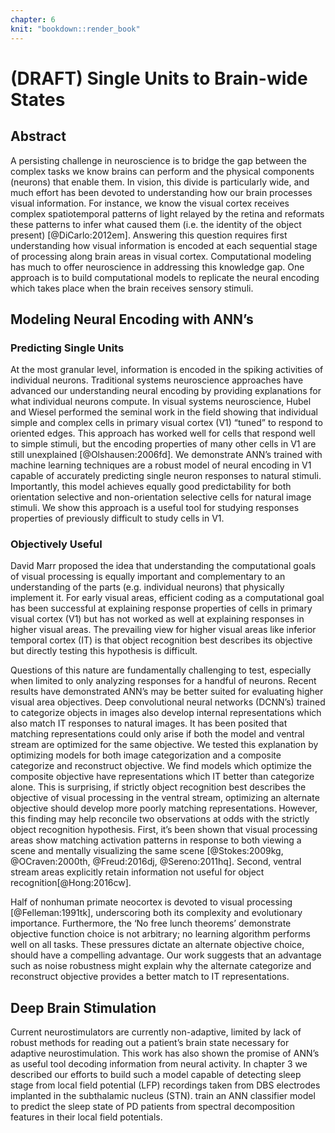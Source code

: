 ```yaml
---
chapter: 6
knit: "bookdown::render_book"
---
```


# (DRAFT) Single Units to Brain-wide States {#ch5:discussion}


## Abstract {-}

A persisting challenge in neuroscience is to bridge the gap between the complex tasks we know brains can perform and the physical components (neurons) that enable them. In vision, this divide is particularly wide, and much effort has been devoted to understanding how our brain processes visual information. For instance, we know the visual cortex receives complex spatiotemporal patterns of light relayed by the retina and reformats these patterns to infer what caused them (i.e. the identity of the object present) [@DiCarlo:2012em]. Answering this question requires first understanding how visual information is encoded at each sequential stage of processing along brain areas in visual cortex. Computational modeling has much to offer neuroscience in addressing this knowledge gap. One approach is to build computational models to replicate the neural encoding which takes place when the brain receives sensory stimuli.

## Modeling Neural Encoding with ANN's

### Predicting Single Units

At the most granular level, information is encoded in the spiking activities of individual neurons. Traditional systems neuroscience approaches have advanced our understanding neural encoding by providing explanations for what individual neurons compute. In visual systems neuroscience, Hubel and Wiesel performed the seminal work in the field showing that individual simple and complex cells in primary visual cortex (V1) “tuned” to respond to oriented edges. This approach has worked well for cells that respond well to simple stimuli, but the encoding properties of many other cells in V1 are still unexplained [@Olshausen:2006fd].
We demonstrate ANN’s trained with machine learning techniques are a robust model of neural encoding in V1 capable of accurately predicting single neuron responses to natural stimuli. Importantly, this model achieves equally good predictability for both orientation selective and non-orientation selective cells for natural image stimuli. We show this approach is a useful tool for studying responses properties of previously difficult to study cells in V1.

### Objectively Useful

David Marr proposed the idea that understanding the computational goals of visual processing is equally important and complementary to an understanding of the parts (e.g. individual neurons) that physically implement it. For early visual areas, efficient coding as a computational goal has been successful at explaining response properties of cells in primary visual cortex (V1) but has not worked as well at explaining responses in higher visual areas. The prevailing view for higher visual areas like inferior temporal cortex (IT) is that object recognition best describes its objective but directly testing this hypothesis is difficult.

Questions of this nature are fundamentally challenging to test, especially when limited to only analyzing responses for a handful of neurons. Recent results have demonstrated ANN’s may be better suited for evaluating higher visual area objectives. Deep convolutional neural networks (DCNN’s) trained to categorize objects in images also develop internal representations which also match IT responses to natural images. It has been posited that matching representations could only arise if both the model and ventral stream are optimized for the same objective.  We tested this explanation by optimizing models for both image categorization and a composite categorize and reconstruct objective. We find models which optimize the composite objective have representations which IT better than categorize alone. This is surprising, if strictly object recognition best describes the objective of visual processing in the ventral stream, optimizing an alternate objective should develop more poorly matching representations. However, this finding may help reconcile two observations at odds with the strictly object recognition hypothesis. First, it’s been shown that visual processing areas show matching activation patterns in response to both viewing a scene and mentally visualizing the same scene [@Stokes:2009kg, @OCraven:2000th, @Freud:2016dj, @Sereno:2011hq]. Second, ventral stream areas explicitly retain information not useful for object recognition[@Hong:2016cw].

Half of nonhuman primate neocortex is devoted to visual processing [@Felleman:1991tk], underscoring both its complexity and evolutionary importance. Furthermore, the ‘No free lunch theorems’ demonstrate objective function choice is not arbitrary; no learning algorithm performs well on all tasks. These pressures dictate an alternate objective choice, should have a compelling advantage. Our work suggests that an advantage such as noise robustness might explain why the alternate categorize and reconstruct objective provides a better match to IT representations.

## Deep Brain Stimulation

Current neurostimulators are currently non-adaptive, limited by lack of robust methods for reading out a patient’s brain state necessary for adaptive neurostimulation. This work has also shown the promise of ANN’s as useful tool decoding information from neural activity.  In chapter 3 we described our efforts to build such a model capable of detecting sleep stage from local field potential (LFP) recordings taken from DBS electrodes implanted in the subthalamic nucleus (STN).  train an ANN classifier model to predict the sleep state of PD patients from spectral decomposition features in their local field potentials.
